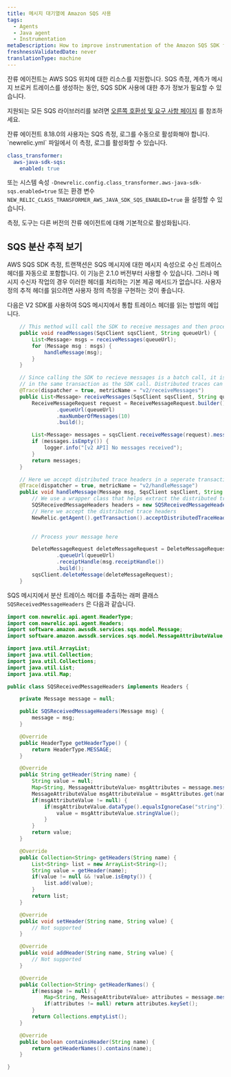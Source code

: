 ```yaml
---
title: 메시지 대기열에 Amazon SQS 사용
tags:
  - Agents
  - Java agent
  - Instrumentation
metaDescription: How to improve instrumentation of the Amazon SQS SDK for Java applications using New Relic's APM
freshnessValidatedDate: never
translationType: machine
---
```


잔류 에이전트는 AWS SQS 위치에 대한 리소스를 지원합니다. SQS 측정, 계측가 메시지 브로커 트레이스를 생성하는 동안, SQS SDK 사용에 대한 추가 정보가 필요할 수 있습니다.

지원되는 모든 SQS 라이브러리를 보려면 [오른쪽 호환성 및 요구 사항 페이지](/docs/agents/java-agent/getting-started/compatibility-requirements-java-agent) 를 참조하세요.

<Callout variant="important">
  잔류 에이전트 8.18.0의 사용자는 SQS 측정, 로그를 수동으로 활성화해야 합니다. `newrelic.yml` 파일에서 이 측정, 로그를 활성화할 수 있습니다.

  ```yml
  class_transformer:
    aws-java-sdk-sqs:
      enabled: true
  ```

  또는 시스템 속성 `-Dnewrelic.config.class_transformer.aws-java-sdk-sqs.enabled=true` 또는 환경 변수 `NEW_RELIC_CLASS_TRANSFORMER_AWS_JAVA_SDK_SQS_ENABLED=true` 을 설정할 수 있습니다.

  측정, 도구는 다른 버전의 잔류 에이전트에 대해 기본적으로 활성화됩니다.
</Callout>

## SQS 분산 추적 보기

AWS SQS SDK 측정, 트랜잭션은 SQS 메시지에 대한 메시지 속성으로 수신 트레이스 헤더를 자동으로 포함합니다. 이 기능은 2.1.0 버전부터 사용할 수 있습니다. 그러나 메시지 수신자 작업의 경우 이러한 헤더를 처리하는 기본 제공 메서드가 없습니다. 사용자 정의 추적 헤더를 읽으려면 사용자 정의 측정을 구현하는 것이 좋습니다.

다음은 V2 SDK를 사용하여 SQS 메시지에서 통합 트레이스 헤더를 읽는 방법의 예입니다.

```java
	// This method will call the SDK to receive messages and then process them
    public void readMessages(SqsClient sqsClient, String queueUrl) {
        List<Message> msgs = receiveMessages(queueUrl);
        for (Message msg : msgs) {
            handleMessage(msg);
        }
    }

    // Since calling the SDK to recieve messages is a batch call, it is not recommended to accept distributed trace headers
    // in the same transaction as the SDK call. Distributed traces can only have one parent span.
    @Trace(dispatcher = true, metricName = "v2/receiveMessages")
    public List<Message> receiveMessages(SqsClient sqsClient, String queueUrl) {
        ReceiveMessageRequest request = ReceiveMessageRequest.builder()
                .queueUrl(queueUrl)
                .maxNumberOfMessages(10)
                .build();

        List<Message> messages = sqsClient.receiveMessage(request).messages();
        if (messages.isEmpty()) {
            logger.info("[v2 API] No messages received");
        }
        return messages;
    }

    // Here we accept distributed trace headers in a seperate transaction from the SDK call.
    @Trace(dispatcher = true, metricName = "v2/handleMessage")
    public void handleMessage(Message msg, SqsClient sqsClient, String queueUrl) {
        // We use a wrapper class that helps extract the distributed trace headers
        SQSReceivedMessageHeaders headers = new SQSReceivedMessageHeaders(msg);
        // Here we accept the distributed trace headers
        NewRelic.getAgent().getTransaction().acceptDistributedTraceHeaders(TransportType.Other, headers);
        

        // Process your message here

        DeleteMessageRequest deleteMessageRequest = DeleteMessageRequest.builder()
                .queueUrl(queueUrl)
                .receiptHandle(msg.receiptHandle())
                .build();
        sqsClient.deleteMessage(deleteMessageRequest);
    }
```

SQS 메시지에서 분산 트레이스 헤더를 추출하는 래퍼 클래스 `SQSReceivedMessageHeaders` 은 다음과 같습니다.

```java
import com.newrelic.api.agent.HeaderType;
import com.newrelic.api.agent.Headers;
import software.amazon.awssdk.services.sqs.model.Message;
import software.amazon.awssdk.services.sqs.model.MessageAttributeValue;

import java.util.ArrayList;
import java.util.Collection;
import java.util.Collections;
import java.util.List;
import java.util.Map;

public class SQSReceivedMessageHeaders implements Headers {

	private Message message = null;

	public SQSReceivedMessageHeaders(Message msg) {
		message = msg;
	}

	@Override
	public HeaderType getHeaderType() {
		return HeaderType.MESSAGE;
	}

	@Override
	public String getHeader(String name) {
		String value = null;
		Map<String, MessageAttributeValue> msgAttributes = message.messageAttributes();
		MessageAttributeValue msgAttributeValue = msgAttributes.get(name);
		if(msgAttributeValue != null) {
			if(msgAttributeValue.dataType().equalsIgnoreCase("string")) {
				value = msgAttributeValue.stringValue();
			}
		}
		return value;
	}

	@Override
	public Collection<String> getHeaders(String name) {
		List<String> list = new ArrayList<String>();
		String value = getHeader(name);
		if(value != null && !value.isEmpty()) {
			list.add(value);
		}
		return list;
	}

	@Override
	public void setHeader(String name, String value) {
		// Not supported
	}

	@Override
	public void addHeader(String name, String value) {
		// Not supported
	}

	@Override
	public Collection<String> getHeaderNames() {
		if(message != null) {
			Map<String, MessageAttributeValue> attributes = message.messageAttributes();
			if(attributes != null) return attributes.keySet();
		}
		return Collections.emptyList();
	}

	@Override
	public boolean containsHeader(String name) {
		return getHeaderNames().contains(name);
	}

}
```